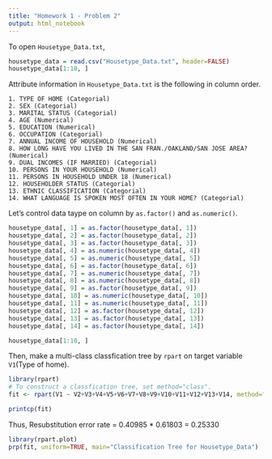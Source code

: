 ```yaml
---
title: "Homework 1 - Problem 2"
output: html_notebook
---
```


To open ```Housetype_Data.txt```,

```r
housetype_data = read.csv("Housetype_Data.txt", header=FALSE)
housetype_data[1:10, ]
```

Attribute information in ```Housetype_Data.txt``` is the following in column order.

```
1. TYPE OF HOME (Categorial)
2. SEX (Categorial)
3. MARITAL STATUS (Categorial)
4. AGE (Numerical)
5. EDUCATION (Numerical)
6. OCCUPATION (Categorial)
7. ANNUAL INCOME OF HOUSEHOLD (Numerical)
8. HOW LONG HAVE YOU LIVED IN THE SAN FRAN./OAKLAND/SAN JOSE AREA? (Numerical)
9. DUAL INCOMES (IF MARRIED) (Categorial)
10. PERSONS IN YOUR HOUSEHOLD (Numerical)
11. PERSONS IN HOUSEHOLD UNDER 18 (Numerical)
12. HOUSEHOLDER STATUS (Categorial)
13. ETHNIC CLASSIFICATION (Categorial)
14. WHAT LANGUAGE IS SPOKEN MOST OFTEN IN YOUR HOME? (Categorial)
```

Let's control data taype on column by ```as.factor()``` and ```as.numeric()```.
```r
housetype_data[, 1] = as.factor(housetype_data[, 1])
housetype_data[, 2] = as.factor(housetype_data[, 2])
housetype_data[, 3] = as.factor(housetype_data[, 3])
housetype_data[, 4] = as.numeric(housetype_data[, 4])
housetype_data[, 5] = as.numeric(housetype_data[, 5])
housetype_data[, 6] = as.factor(housetype_data[, 6])
housetype_data[, 7] = as.numeric(housetype_data[, 7])
housetype_data[, 8] = as.numeric(housetype_data[, 8])
housetype_data[, 9] = as.factor(housetype_data[, 9])
housetype_data[, 10] = as.numeric(housetype_data[, 10])
housetype_data[, 11] = as.numeric(housetype_data[, 11])
housetype_data[, 12] = as.factor(housetype_data[, 12])
housetype_data[, 13] = as.factor(housetype_data[, 13])
housetype_data[, 14] = as.factor(housetype_data[, 14])

housetype_data[1:10, ]
```

Then, make a multi-class classfication tree by ```rpart``` on target variable ```V1```(Type of home).
```r
library(rpart)
# To construct a classfication tree, set method="class".
fit <- rpart(V1 ~ V2+V3+V4+V5+V6+V7+V8+V9+V10+V11+V12+V13+V14, method="class", data = housetype_data, control = rpart.control(cp = 0.0018))
```

```r
printcp(fit)
```

Thus, Resubstitution error rate = 0.40985 * 0.61803 = 0.25330

```r
library(rpart.plot)
prp(fit, uniform=TRUE, main="Classification Tree for Housetype_Data")
```

